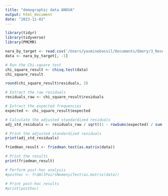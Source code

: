 ```yaml
---
title: "demographic data ANOVA"
output: html_document
date: "2023-11-02"
---
```


```r
library(tidyr)
library(tidyverse)
library(PMCMR)
```

```r
nara_by_target <- read.csv('/Users/yasminebassil/Documents/Emory/3_Research/Projects/CogMap_Paper/data/nara_scores_count.csv')
data <- nara_by_target[, -1]
```

```r
# Run the Chi-square test
chi_square_result <- chisq.test(data)
chi_square_result
```

```r
round(chi_square_result$residuals, 3)
```

```r
# Extract the raw residuals
residuals_raw <- chi_square_result$residuals

# Extract the expected frequencies
expected <- chi_square_result$expected

# Calculate the adjusted standardized residuals
adj_std_residuals <- residuals_raw / sqrt((1 - rowSums(expected) / sum(expected)) * (1 - colSums(expected) / sum(expected)))

# Print the adjusted standardized residuals
print(adj_std_residuals)

```

```r
friedman_result <- friedman.test(as.matrix(data))

# Print the results
print(friedman_result)
```

```r
# Perform post-hoc analysis
#posthoc <- frdAllPairsNemenyiTest(as.matrix(data))

# Print post-hoc results
#print(posthoc)

```
